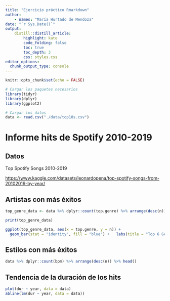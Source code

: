 ---
title: "Ejercicio práctico Rmarkdown"
author:
    - names: "María Hurtado de Mendoza"
date: "`r Sys.Date()`" 
output: 
    distill::distill_article:
        highlight: kate
        code_folding: false  
        toc: true     
        toc_depth: 3
        css: styles.css         
editor_options: 
  chunk_output_type: console
---

```{r setup, include = FALSE}

knitr::opts_chunk$set(echo = FALSE)

# Cargar los paquetes necesarios
library(tidyr)
library(dplyr)
library(ggplot2)

# Cargar los datos
data <- read.csv("./data/top10s.csv")

```

# Informe hits de Spotify 2010-2019

## Datos

Top Spotify Songs 2010-2019

<https://www.kaggle.com/datasets/leonardopena/top-spotify-songs-from-20102019-by-year/>

## Artistas con más éxitos

```{r top_genre}

top_genre_data <- data %>% dplyr::count(top.genre) %>% arrange(desc(n)) %>% head()

print(top_genre_data)

ggplot(top_genre_data, aes(x = top.genre, y = n)) + 
  geom_bar(stat = "identity", fill = "blue") +   labs(title = "Top 6 Géneros", x = "Género", y = "Frecuencia")

```

## Estilos con más éxitos

```{r BPMs}

data %>% dplyr::count(bpm) %>% arrange(desc(n)) %>% head()

```

## Tendencia de la duración de los hits

```{r duration_trend, fig.width=8, fig.height=6}

plot(dur ~ year, data = data)
abline(lm(dur ~ year, data = data))

```
